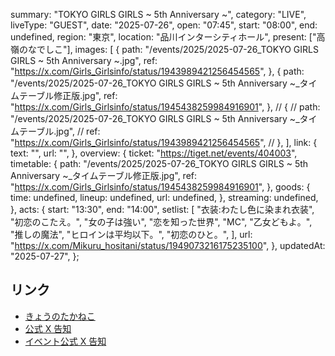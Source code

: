   summary: "TOKYO GIRLS GIRLS ~ 5th Anniversary ~",
  category: "LIVE",
  liveType: "GUEST",
  date: "2025-07-26",
  open: "07:45",
  start: "08:00",
  end: undefined,
  region: "東京",
  location: "品川インターシティホール",
  present: ["高嶺のなでしこ"],
  images: [
    {
      path: "/events/2025/2025-07-26_TOKYO GIRLS GIRLS ~ 5th Anniversary ~.jpg",
      ref: "https://x.com/Girls_Girlsinfo/status/1943989421256454565",
    },
    {
      path: "/events/2025/2025-07-26_TOKYO GIRLS GIRLS ~ 5th Anniversary ~_タイムテーブル修正版.jpg",
      ref: "https://x.com/Girls_Girlsinfo/status/1945438259984916901",
    },
    // {
    //   path: "/events/2025/2025-07-26_TOKYO GIRLS GIRLS ~ 5th Anniversary ~_タイムテーブル.jpg",
    //   ref: "https://x.com/Girls_Girlsinfo/status/1943989421256454565",
    // },
  ],
  link: {
    text: "",
    url: "",
  },
  overview: {
    ticket: "https://tiget.net/events/404003",
    timetable: {
      path: "/events/2025/2025-07-26_TOKYO GIRLS GIRLS ~ 5th Anniversary ~_タイムテーブル修正版.jpg",
      ref: "https://x.com/Girls_Girlsinfo/status/1945438259984916901",
    },
    goods: {
      time: undefined,
      lineup: undefined,
      url: undefined,
    },
    streaming: undefined,
  },
  acts: {
    start: "13:30",
    end: "14:00",
    setlist: [
      "衣装:わたし色に染まれ衣装",
      "初恋のこたえ。",
      "女の子は強い",
      "恋を知った世界",
      "MC",
      "乙女どもよ。",
      "推しの魔法",
      "ヒロインは平均以下。",
      "初恋のひと。",
    ],
    url: "https://x.com/Mikuru_hositani/status/1949073216175235100",
  },
  updatedAt: "2025-07-27",
};

## リンク

- [きょうのたかねこ](https://x.com/takanenofficial/status/1948930981446254984)
- [公式 X 告知](https://x.com/takanenofficial/status/1944321830166446491)
- [イベント公式 X 告知](https://x.com/Girls_Girlsinfo/status/1943989421256454565)
